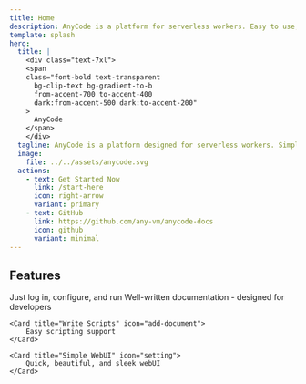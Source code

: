 ```yaml
---
title: Home
description: AnyCode is a platform for serverless workers. Easy to use, and quick to set up.
template: splash
hero:
  title: |
    <div class="text-7xl">
    <span
    class="font-bold text-transparent
      bg-clip-text bg-gradient-to-b
      from-accent-700 to-accent-400
      dark:from-accent-500 dark:to-accent-200"
    >
      AnyCode
    </span>
    </div>
  tagline: AnyCode is a platform designed for serverless workers. Simple to use and fast to set up. Quick, easy, and effective configuration—get everything up and running in less than three minutes! Just sign up with an email and get started!
  image:
    file: ../../assets/anycode.svg
  actions:
    - text: Get Started Now
      link: /start-here
      icon: right-arrow
      variant: primary
    - text: GitHub
      link: https://github.com/any-vm/anycode-docs
      icon: github
      variant: minimal
---
```



## Features

<CardGrid stagger>
  <Card title="Quick" icon="star">
		Just log in, configure, and run
	</Card>

  <Card title="Documented" icon="open-book">
		Well-written documentation - designed for developers
	</Card>

    <Card title="Write Scripts" icon="add-document">
    	Easy scripting support
    </Card>

    <Card title="Simple WebUI" icon="setting">
    	Quick, beautiful, and sleek webUI
    </Card>

</CardGrid>
